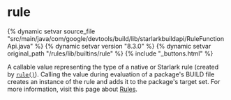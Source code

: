 <html devsite>
<head>
  <meta name="project_path" value="/_project.yaml">
  <meta name="book_path" value="/versions/8.3.0/_book.yaml">
</head>
<body>

<h1 class="page-title" id="modules.rule">rule</h1>

{% dynamic setvar source_file "src/main/java/com/google/devtools/build/lib/starlarkbuildapi/RuleFunctionApi.java" %}
{% dynamic setvar version "8.3.0" %}
{% dynamic setvar original_path "/rules/lib/builtins/rule" %}
{% include "_buttons.html" %}
<!-- {% raw %} -->

A callable value representing the type of a native or Starlark rule (created by
<a href="../globals/bzl.html#rule"><code>rule()</code></a>). Calling the value during
evaluation of a package's BUILD file creates an instance of the rule and adds it to the
package's target set. For more information, visit this page about
<a href ="https://bazel.build/versions/8.3.0/extending/rules">Rules</a>.




</body>
</html>

<!-- {% endraw %} -->
